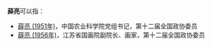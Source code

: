 '''薛亮'''可以指：
* [[薛亮_(1951年)|薛亮 (1951年)]]，中国农业科学院党组书记，第十二届全国政协委员
* [[薛亮_(1956年)|薛亮 (1956年)]]，江苏省国画院副院长、画家，第十二届全国政协委员

{{disambig}}